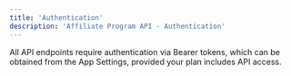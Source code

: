 ```yaml
---
title: 'Authentication'
description: 'Affiliate Program API - Authentication'
---
```


All API endpoints require authentication via Bearer tokens, which can be obtained from the App Settings, provided your plan includes API access.
